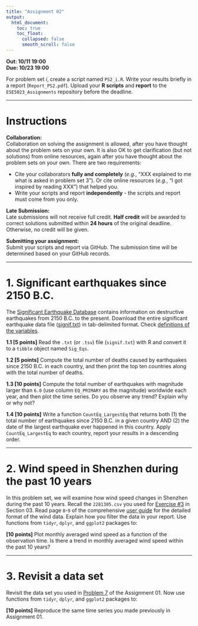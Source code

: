 ```yaml
---
title: "Assignment 02"
output:
  html_document:
    toc: true
    toc_float:
      collapsed: false
      smooth_scroll: false
---
```


**Out: 10/11 19:00 **  
**Due: 10/23 19:00 **  

For problem set *i*, create a script named `PS2_i.R`. Write your results briefly in a report (`Report_PS2.pdf`). Upload your **R scripts** and **report** to the `ESE5023_Assignments` repository before the deadline.

***

# Instructions  

**Collaboration:**  
Collaboration on solving the assignment is allowed, after you have thought about the problem sets on your own. It is also OK to get  clarification (but not solutions) from online resources, again after you have thought about the problem sets on your own. There are two requirements: 

* Cite your collaborators **fully and completely** (*e.g.*, “XXX explained to me what is asked in problem set 3”). Or cite online resources (*e.g.*, “I got inspired by reading XXX”) that helped you.
* Write your scripts and report **independently** - the scripts and report must come from you only.

**Late Submission:**   
Late submissions will not receive full credit. **Half credit** will be awarded to correct solutions submitted within **24 hours** of the original deadline. Otherwise, no credit will be given. 

**Submitting your assignment:**  
Submit your scripts and report via GitHub. The submission time will be determined based on your GitHub records.  

***

# 1. Significant earthquakes since 2150 B.C.

The [Significant Earthquake Database](https://www.ngdc.noaa.gov/nndc/struts/form?t=101650&s=1&d=1) contains information on destructive earthquakes from 2150 B.C. to the present. Download the entire significant earthquake data file ([signif.txt](https://www.ngdc.noaa.gov/nndc/struts/results?type_0=Exact&query_0=$ID&t=101650&s=13&d=189&dfn=signif.txt)) in tab-delimited format. Check [definitions of the variables](https://www.ngdc.noaa.gov/nndc/struts/results?&t=101650&s=225&d=225). 

**1.1 [5 points]** Read the `.txt` (or `.tsv`) file (`signif.txt`) with R and convert it to a `tibble` object named `Sig_Eqs`.

**1.2 [5 points]** Compute the total number of deaths caused by earthquakes since 2150 B.C. in each country, and then print the top ten countries along with the total number of deaths.

**1.3 [10 points]** Compute the total number of earthquakes with magnitude larger than `6.0` (use column `EQ_PRIMARY` as the magnitude) worldwide each year, and then plot the time series. Do you observe any trend? Explain why or why not? 

**1.4 [10 points]** Write a function `CountEq_LargestEq` that returns both (1) the total number of earthquakes since 2150 B.C. in a given country AND (2) the date of the largest earthquake ever happened in this country. Apply `CountEq_LargestEq` to each country, report your results in a descending order.

***

# 2. Wind speed in Shenzhen during the past 10 years

In this problem set, we will examine how wind speed changes in Shenzhen during the past 10 years. Recall the `2281305.csv` you used for [Exercise #3](https://zhu-group.github.io/ese5023/Section_03.html#Exercise_3) in Section 03. Read page `8`-`9` of the comprehensive [user guide](https://www.ncei.noaa.gov/data/global-hourly/doc/isd-format-document.pdf) for the detailed format of the wind data. Explain how you filter the data in your report. Use functions from `tidyr`, `dplyr`, and `ggplot2` packages to: 

**[10 points]** Plot monthly averaged wind speed as a function of the observation time. Is there a trend in monthly averaged wind speed within the past 10 years? 

***

# 3. Revisit a data set

Revisit the data set you used in [Problem 7](https://zhu-group.github.io/ese5023/Assignment_01.html#7_Explore_a_data_set) of the Assignment 01. Now use functions from `tidyr`, `dplyr`, and `ggplot2` packages to: 

**[10 points]** Reproduce the same time series you made previously in Assignment 01.  

